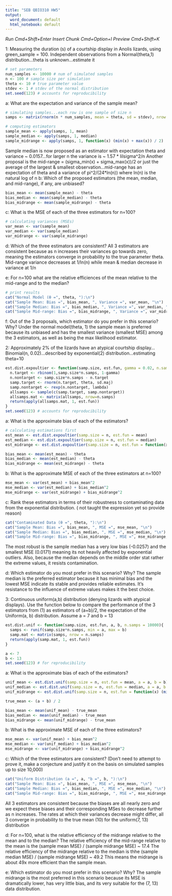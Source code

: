 ```yaml
---
title: "SEB QBIO310 HW5"
output:
  word_document: default
  html_notebook: default
---
```


*Run* *Cmd+Shift+Enter*
*Insert Chunk* *Cmd+Option+I*
*Preview* *Cmd+Shift+K*

1: Measuring the duration (s) of a courtship display in Anolis lizards, using green_sample = 100. Independent observations from a Normal(theta,1) distribution...theta is unknown...estimate it
```r
# set parameters
num_samples <- 10000 # num of simulated samples
n <- 100 # sample size per simulation
theta <- 10 # true parameter value
stdev <- 1 # stdev of the normal distribution
set.seed(123) # accounts for reproducibility
```
  a: What are the expectation and variance of the sample mean?
```r
# simulating samples...each row is one sample of size n
samps <- matrix(rnorm(n * num_samples, mean = theta, sd = stdev), nrow = num_samples)

# computing estimators
sample_mean <- apply(samps, 1, mean)
sample_median <- apply(samps, 1, median)
sample_midrange <- apply(samps, 1, function(x) (min(x) + max(x)) / 2)
```
  Sample median is now proposed as an estimator with expectation theta and variance ~ 0.0157...for larger n the variance is ~ 1.57 * lilsigma^2/n
  Another proposal is the mid-range = (sigma_min(x) + sigma_max(x))/2 or just the average of the largest & smallest observation...mid-range has an expectation of theta and a variance of pi^2/(24*ln(n)) where ln(n) is the natural log of n
  b: Which of the proposed estimators (the mean, median, and mid-range), if any, are unbiased?
```r
bias_mean <- mean(sample_mean) - theta
bias_median <- mean(sample_median) - theta
bias_midrange <- mean(sample_midrange) - theta
```
  c: What is the MSE of each of the three estimators for n=100?
```r
# calculating variances (MSEs)
var_mean <- var(sample_mean)
var_median <- var(sample_median)
var_midrange <- var(sample_midrange)
```
  d: Which of the three estimators are consistent?
    All 3 estimators are consistent because as n increases their variances go towards zero, meaning the estimators converge in probability to the true parameter theta. Mid-range variance decreases at 1/ln(n) while mean & median decrease in variance at 1/n
  
  e: For n=100 what are the relative efficiences of the mean relative to the mid-range and to the median?
```r
# print results
cat("Normal Model (θ =", theta, "):\n")
cat("Sample Mean: Bias =", bias_mean, ", Variance =", var_mean, "\n")
cat("Sample Median: Bias =", bias_median, ", Variance =", var_median, "\n")
cat("Sample Mid-range: Bias =", bias_midrange, ", Variance =", var_midrange, "\n")
```
  f: Out of the 3 proposals, which estimator do you prefer in this scenario? Why?
    Under the normal model(theta, 1) the sample mean is preferred because its unbiased and has the smallest variance (smallest MSE) among the 3 estimators, as well as being the max likelihood estimator.
    
    
    
2: Approximately 2% of the lizards have an atypical courtship display...Binomial(n, 0.02)...described by exponential(2) distribution...estimating theta=10
```r
est.dist.expoultier <- function(samp.size, est.fun, gamma = 0.02, n.samps = 10000, theta = 10, lambda = 2, sd.maj = 1){
  n.target <- rbinom(1,samp.size*n.samps, 1-gamma)
  n.nontarget <- samp.size*n.samps - n.target
  samp.target <- rnorm(n.target, theta, sd.maj)
  samp.nontarget <- rexp(n.nontarget, lambda)
  allsamps <- sample(c(samp.target, samp.nontarget))
  allsamps.mat <- matrix(allsamps, nrow=n.samps)
  return(apply(allsamps.mat, 1, est.fun))
}
set.seed(123) # accounts for reproducibility
```
  a: What is the approximate bias of each of the estimators?
```r
# calculating estimations first
est_mean <- est.dist.expoultier(samp.size = n, est.fun = mean)
est_median <- est.dist.expoultier(samp.size = n, est.fun = median)
est_midrange <- est.dist.expoultier(samp.size = n, est.fun = function(x) (min(x) + max(x)) / 2)

bias_mean <- mean(est_mean) - theta
bias_median <- mean(est_median) - theta
bias_midrange <- mean(est_midrange) - theta
```
  b: What is the approximate MSE of each of the three estimators at n=100?
```r
mse_mean <- var(est_mean) + bias_mean^2
mse_median <- var(est_median) + bias_median^2
mse_midrange <- var(est_midrange) + bias_midrange^2
```
  c: Rank these estimators in terms of their robustness to contaminating data from the exponential distribution. ( not taught the expression yet so provide reason)
```r
cat("Contaminated Data (θ =", theta, "):\n")
cat("Sample Mean: Bias =", bias_mean, ", MSE =", mse_mean, "\n")
cat("Sample Median: Bias =", bias_median, ", MSE =", mse_median, "\n")
cat("Sample Mid-range: Bias =", bias_midrange, ", MSE =", mse_midrange, "\n")
```
  The most robust is the sample median has a very low bias (-0.0257) and the smallest MSE (0.0171) meaning its not heavily affected by exponential outliers. Also, because the median depends on the middle order stat rather the extreme values, it resists contamination.
  
  d: Which estimator do you most prefer in this scenario? Why?
  The sample median is the preferred estimator because it has minimal bias and the lowest MSE indicate its stable and provides reliable estimates. It's resistance to the influence of extreme values makes it the best choice.
  
  
  
3: Continuous uniform(a,b) distribution (denying lizards with atypical displays). Use the function below to compare the performance of the 3 estimators from (1) as estimators of (a+b)/2, the expectation of the Uniform(a, b) distribution. Assume a = 7 and b = 13
```r
est.dist.unif <- function(samp.size, est.fun, a, b, n.samps = 10000){
  samps <- runif(samp.size*n.samps, min = a, max = b)
  samp.mat <- matrix(samps, nrow = n.samps)
  return(apply(samp.mat, 1, est.fun))
}

a <- 7
b <- 13
set.seed(123) # for reproducibility
```
  a: What is the approximate bias of each of the estimators?
```r
unif_mean <- est.dist.unif(samp.size = n, est.fun = mean, a = a, b = b)
unif_median <- est.dist.unif(samp.size = n, est.fun = median, a = a, b = b)
unif_midrange <- est.dist.unif(samp.size = n, est.fun = function(x) (min(x) + max(x)) / 2, a = a, b = b)

true_mean <- (a + b) / 2

bias_mean <- mean(unif_mean) - true_mean
bias_median <- mean(unif_median) - true_mean
bias_midrange <- mean(unif_midrange) - true_mean
```
  b: What is the approximate MSE of each of the three estimators?
```r
mse_mean <- var(unif_mean) + bias_mean^2
mse_median <- var(unif_median) + bias_median^2
mse_midrange <- var(unif_midrange) + bias_midrange^2
```
  c: Which of the three estimators are consistent? (Don't need to attempt to prove it, make a conjecture and justify it on the basis on simulated samples up to size 10,000)
```r
cat("Uniform Distribution (a =", a, "b =", b, "):\n")
cat("Sample Mean: Bias =", bias_mean, ", MSE =", mse_mean, "\n")
cat("Sample Median: Bias =", bias_median, ", MSE =", mse_median, "\n")
cat("Sample Mid-range: Bias =", bias_midrange, ", MSE =", mse_midrange, "\n")
```
  All 3 estimators are consistent because the biases are all nearly zero and we expect these biases and their corresponding MSes to decrease further as n increases. The rates at which their variances decrease might differ, all 3 converge in probability to the true mean (10) for the uniform(7, 13) distribution
  
  d: For n=100, what is the relative efficiency of the midrange relative to the mean and to the median?
  The relative efficiency of the mid-range relative to the mean is the (sample mean MSE) / (sample midrange MSE) ~ 17.4
  The relative efficiency of the midrange relative to the median is thhe (sample median MSE) / (sample midrange MSE) ~ 49.2
  This means the midrange is about 49x more efficient than the sample mean.

  e: Which estimator do you most prefer in this scenario? Why?
  The sample midrange is the most preferred in this scenario because its MSE is dramatically lower, has very little bias, and its very suitable for the (7, 13) data distribution.
  